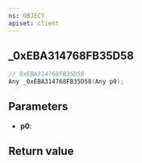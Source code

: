 ```yaml
---
ns: OBJECT
apiset: client
---
```

## _0xEBA314768FB35D58

```c
// 0xEBA314768FB35D58
Any _0xEBA314768FB35D58(Any p0);
```


## Parameters
* **p0**:

## Return value